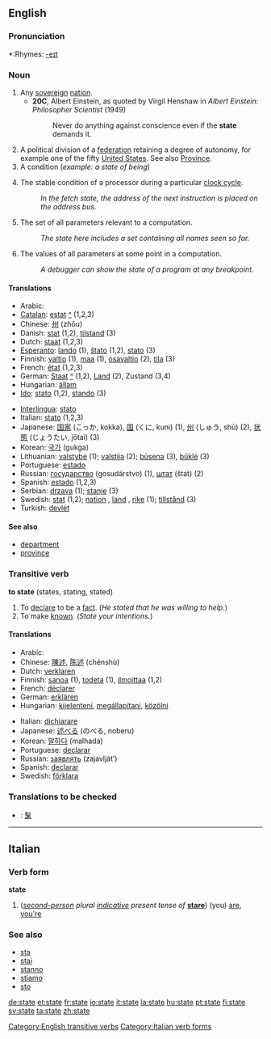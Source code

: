 ==English==

{{rank|death|works|perhaps|306|state|says|wife|hear}}

===Pronunciation===
*:Rhymes: [[Rhymes:English:-eɪt|-eɪt]]

===Noun===
{{en-noun}}
#Any [[sovereign]] [[nation]].
#*'''20C''', Albert Einstein, as quoted by Virgil Henshaw in ''Albert Einstein: Philosopher Scientist'' (1949)
#*:Never do anything against conscience even if the '''state''' demands it.
#A political division of a [[federation]] retaining a degree of autonomy, for example one of the fifty [[United States]]. See also [[province|Province]].
#A condition (''example: a state of being'')
# {{computing}} The stable condition of a processor during a particular [[clock cycle]].
#: ''In the fetch state, the address of the next instruction is placed on the address bus.''
# {{computing}} The set of all parameters relevant to a computation.
#: ''The state here includes a set containing all names seen so far.''
# {{computing}} The values of all parameters at some point in a computation.
#: ''A debugger can show the state of a program at any breakpoint.''

====Translations====
{{top}}
*Arabic: {{ARchar|[[ولاية]]}} {{Unicode|(weláya)}} {{f}}
*[[Catalan]]: [[estat]] [[:ca:estat|^]] {{m}} (1,2,3)
*Chinese: [[州]] (zhōu)
*Danish: [[stat]] (1,2), [[tilstand]] (3)
*Dutch: [[staat]] {{f}} (1,2,3)
*[[Esperanto]]: [[lando]] (1), [[ŝtato]] (1,2), [[stato]] (3) 
*Finnish: [[valtio]] (1), [[maa]] (1), [[osavaltio]] (2), [[tila]] (3)
*French: [[état]] {{m}} (1,2,3)
*German: [[Staat]] [[:de:Staat|^]] {{m}} (1,2), [[Land]] {{n}} (2), Zustand {{m}} (3,4)
*Hungarian: [[állam]]
*[[Ido]]: [[stato]] (1,2), [[stando]] (3)
{{mid}}
*[[Interlingua]]: [[stato]]
*Italian: [[stato]] {{m}} (1,2,3)
*Japanese: [[国家]] (こっか, kokka), [[国]] (くに, kuni) (1), [[州]] (しゅう, shū) (2), [[状態]] (じょうたい, jōtai) (3)
*Korean: [[국가]] (gukga)
*Lithuanian: [[valstybė]] {{f}} (1); [[valstija]] {{f}} (2); [[būsena]] {{f}} (3), [[būklė]] {{f}} (3)
*Portuguese: [[estado]] {{m}}
*Russian: [[государство]] (gosudárstvo) {{n}} (1), [[штат]] (štat) {{n}} (2)
*Spanish: [[estado]] {{m}} (1,2,3)
*Serbian: [[drzava]] (1); [[stanje]] (3)
*Swedish: [[stat]] {{c}} (1,2); [[nation]] {{c}}, [[land]] {{n}}, [[rike]] {{n}} (1); [[tillstånd]] {{n}} (3)
*Turkish: [[devlet]]
{{bottom}}

====See also====
*[[department]]
*[[province]]

===Transitive verb===
'''to state''' (states, stating, stated)
#To [[declare]] to be a [[fact]]. (''He stated that he was willing to help.'')
#To make [[known]]. (''State your intentions.'')

====Translations====
{{top}}
*Arabic: {{ARchar|[[قرر]]}} {{Unicode|(qárara)}}
*Chinese: [[陳述]], [[陈述]] (chénshù)
*Dutch: [[verklaren]]
*Finnish: [[sanoa]] (1), [[todeta]] (1), [[ilmoittaa]] (1,2)
*French: [[déclarer]]
*German: [[erklären]]
*Hungarian: [[kijelenteni]], [[megállapítani]], [[közölni]]
{{mid}}
*Italian: [[dichiarare]]
*Japanese: [[述べる]] (のべる, noberu)
*Korean: [[말하다]] (malhada)
*Portuguese: [[declarar]]
*Russian: [[заявлять]] (zajavlját’)
*Spanish: [[declarar]]
*Swedish: [[förklara]]
{{bottom}}

===Translations to be checked===
*{{ttbc|CJKV Characters}}: [[髳]]

----

==Italian==
===Verb form===
'''state'''

#(''[[second-person]] plural [[indicative]] present tense of'' '''[[stare#Italian|stare]]''') (you) [[are]], [[you're]]

===See also===
*[[sta]]
*[[stai]]
*[[stanno]]
*[[stiamo]]
*[[sto]]


[[Category:English transitive verbs]]
[[Category:Italian verb forms]]

[[de:state]]
[[et:state]]
[[fr:state]]
[[io:state]]
[[it:state]]
[[la:state]]
[[hu:state]]
[[pt:state]]
[[fi:state]]
[[sv:state]]
[[ta:state]]
[[zh:state]]